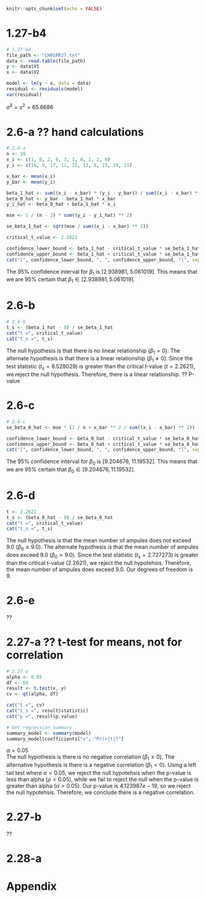 ```r
knitr::opts_chunk$set(echo = FALSE)
```

# 1.27-b4
```r

# 1.27-b4
file_path <- "CH01PR27.txt"
data <- read.table(file_path)
y <- data$V1
x <- data$V2

model <- lm(y ~ x, data = data)
residual <- residuals(model)
var(residual)
```
$\hat{\sigma}^2 = s^2 = 65.6686$

# 2.6-a ?? hand calculations
```r

# 2.6-a
n <- 10
x_i <- c(1, 0, 2, 0, 3, 1, 0, 1, 2, 0)
y_i <- c(16, 9, 17, 12, 22, 13, 8, 15, 19, 11)

x_bar <- mean(x_i)
y_bar <- mean(y_i)

beta_1_hat <- sum((x_i - x_bar) * (y_i - y_bar)) / sum((x_i - x_bar) ** 2)
beta_0_hat <- y_bar - beta_1_hat * x_bar
y_i_hat <- beta_0_hat + beta_1_hat * x_i

mse <- 1 / (n - 2) * sum((y_i - y_i_hat) ** 2)

se_beta_1_hat <- sqrt(mse / sum((x_i - x_bar) ** 2))

critical_t_value <- 2.2621

confidence_lower_bound <- beta_1_hat - critical_t_value * se_beta_1_hat
confidence_upper_bound <- beta_1_hat + critical_t_value * se_beta_1_hat
cat("[", confidence_lower_bound, ", ", confidence_upper_bound, "]", sep = "")
```
The 95% confidence interval for $\beta_1$ is [2.938981, 5.061019]. This means that we are 95% certain that $\beta_1 \in [2.938981, 5.061019]$.

# 2.6-b
```r

# 2.6-b
t_s <- (beta_1_hat - 0) / se_beta_1_hat
cat("t =", critical_t_value)
cat("t_s =", t_s)
```
The null hypothesis is that there is no linear relationship ($\beta_1 = 0$). The alternate hypothesis is that there is a linear relationship ($\beta_1 \neq 0$). Since the test statistic ($t_s = 8.528029$) is greater than the critical t-value ($t = 2.2621$), we reject the null hypothesis. Therefore, there is a linear relationship. ?? P-value

# 2.6-c
```r

# 2.6-c
se_beta_0_hat <- mse * (1 / n + x_bar ** 2 / sum((x_i - x_bar) ** 2))

confidence_lower_bound <- beta_0_hat - critical_t_value * se_beta_0_hat
confidence_upper_bound <- beta_0_hat + critical_t_value * se_beta_0_hat
cat("[", confidence_lower_bound, ", ", confidence_upper_bound, "]", sep = "")
```
The 95% confidence interval for $\beta_0$ is [9.204676, 11.19532]. This means that we are 95% certain that $\beta_0 \in [9.204676, 11.19532]$.

# 2.6-d
```r
t <- 2.2621
t_s <- (beta_0_hat - 9) / se_beta_0_hat
cat("t =", critical_t_value)
cat("t_s =", t_s)
```
The null hypothesis is that the mean number of ampules does not exceed 9.0 ($\beta_0 \leq 9.0$). The alternate hypothesis is that the mean number of ampules does exceed 9.0 ($\beta_0 > 9.0$). Since the test statistic ($t_s = 2.727273$) is greater than the critical t-value ($2.2621$), we reject the null hypotehsis. Therefore, the mean number of ampules does exceed 9.0. Our degrees of freedom is 9. 

# 2.6-e
??

# 2.27-a ?? t-test for means, not for correlation
```r

# 2.27-a
alpha <- 0.05
df <- 59
result <- t.test(x, y)
cv <- qt(alpha, df)

cat("t =", cv)
cat("t_s =", result$statistic)
cat("p =", result$p.value)

# Get regression summary
summary_model <- summary(model)
summary_model$coefficients["x", "Pr(>|t|)"]
```
$\alpha = 0.05$
<br> The null hypothesis is there is no negative correlation ($\beta_1 \geq 0$). The alternative hypothesis is there is a negative correlation ($\beta_1 < 0$). Using a left tail test where $\alpha = 0.05$, we reject the null hypotehsis when the p-value is less than alpha ($\rho < 0.05$), while we fail to reject the null when the p-value is greater than alpha ($\alpha > 0.05$). Our p-value is $4.123987e-19$, so we reject the null hypotehsis. Therefore, we conclude there is a negative correlation.

# 2.27-b
??

# 2.28-a

# Appendix
```r
```